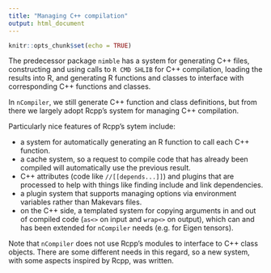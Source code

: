 ```yaml
---
title: "Managing C++ compilation"
output: html_document
---
```


```r
knitr::opts_chunk$set(echo = TRUE)
```

The predecessor package `nimble` has a system for generating C++ files, constructing and using calls to `R CMD SHLIB` for C++ compilation, loading the results into R, and generating R functions and classes to interface with corresponding C++ functions and classes.

In `nCompiler`, we still generate C++ function and class definitions, but from there we largely adopt Rcpp's system for managing C++ compilation.

Particularly nice features of Rcpp's sytem include:

- a system for automatically generating an R function to call each C++ function.
- a cache system, so a request to compile code that has already been compiled will automatically use the previous result.
- C++ attributes (code like `//[[depends...]]`) and plugins that are processed to help with things like finding include and link dependencies.
- a plugin system that supports managing options via environment variables rather than Makevars files.
- on the C++ side, a templated system for copying arguments in and out of compiled code (`as<>` on input and `wrap<>` on output), which can and has been extended for `nCompiler` needs (e.g. for Eigen tensors).

Note that `nCompiler` does not use Rcpp's modules to interface to C++ class objects.  There are some different needs in this regard, so a new system, with some aspects inspired by Rcpp, was written.
